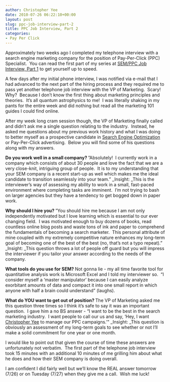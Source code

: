 ```yaml
---
author: Christopher Yee
date: 2010-07-26 06:22:10+00:00
layout: post
slug: ppc-job-interview-part-2
title: PPC Job Interview, Part 2
categories:
- Pay Per Click
---
```


Approximately two weeks ago I completed my telephone interview with a search engine marketing company for the position of Pay-Per-Click (PPC) Specialist.  You can read the first part of my series at [SEM/PPC Job Interview, Part 1](http://www.christopheryee.org/ppc-job-interview-part-1/) to get yourself up to speed.

A few days after my initial phone interview, I was notified via e-mail that I had advanced to the next part of the hiring process and they required me to pass yet another telephone job interview with the VP of Marketing.  Scary!  Why?  Because I don't know the first thing about marketing principles and theories.  It's all quantum astrophysics to me!  I was literally shaking in my pants for the entire week and did nothing but read all the marketing 101 guides I could find online.

After my week long cram session though, the VP of Marketing finally called and didn't ask me a single question relating to the industry.  Instead, he asked me questions about my previous work history and what I was doing to better myself as a prospective candidate in [Search Engine Optimization](http://www.christopheryee.org/category/search-engine-optimization/) or Pay-Per-Click advertising.  Below you will find some of his questions along with my answers.



**Do you work well in a small company?
**"Absolutely!  I currently work in a company which consists of about 30 people and love the fact that we are a very close-knit, intriguing group of people.  It is to my understanding that your SEM company is a recent start-up as well which makes me the ideal candidate to transition seamlessly into your team."
_Insight: _This is the interviewer's way of assessing my ability to work in a small, fast-paced environment where completing tasks are imminent.  I'm not trying to bash on larger agencies but they have a tendency to get bogged down in paper work.

**Why should I hire you?
**"You should hire me because I am not only independently motivated but I love learning which is essential to our ever changing field.  I was motivated enough to buy dozens of books, read countless online blog posts and waste tons of ink and paper to comprehend the fundamentals of becoming a search marketer.  This personal attribute of mine coupled with my extremely competitive nature enhances my long-term goal of becoming one of the best of the best (no, that's not a typo repeat)."
_Insight: _This question throws a lot of people off guard but you will impress the interviewer if you tailor your answer according to the needs of the company.

**What tools do you use for SEM?
**Not gonna lie - my all time favorite tool for quantitative analysis work is Microsoft Excel and I told my interviewer so.  "I consider myself a 'master manipulator' because I can easily analyze exorbitant amounts of data and compact it into one small report in which anyone with half a brain could understand" (laughs).

**What do YOU want to get out of position?
**The VP of Marketing asked me this question three times so I think it's safe to say it was an important question.  I gave him a no BS answer - "I want to be the best in the search marketing industry.  I want people to call our us and say, 'Hey, I want [Christopher Yee](http://www.christopheryee.org) to manage our PPC campaigns.'"
_Insight: _This question is obviously an assessment of my long-term goals to see whether or not I'll make a solid commitment for one year or one month.

I would like to point out that given the course of time these answers are unfortunately not verbatim.  The first part of the telephone job interview took 15 minutes with an additional 10 minutes of me grilling him about what he does and how their SEM company is doing overall.

I am confident I did fairly well but we'll know the REAL answer tomorrow (7/26) or on Tuesday (7/27) when they give me a call.  Wish me luck!
